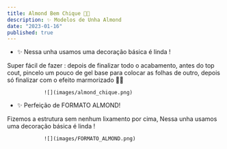 ```yaml
---
title: Almond Bem Chique 💅✨
description: ✨ Modelos de Unha Almond
date: "2023-01-16"
published: true
---
```

- ✨ Nessa unha usamos uma decoração básica é linda ! 

Super fácil de fazer : depois de finalizar todo o acabamento, antes do top cout, pincelo um pouco de gel base para colocar as folhas de outro, depois só finalizar com o efeito marmorizado 🤩🤩

                ![](images/almond_chique.png)

- ✨ Perfeição de FORMATO ALMOND!

 Fizemos a estrutura sem nenhum lixamento por cima, Nessa unha usamos uma decoração básica é linda ! 

                ![](images/FORMATO_ALMOND.png)


